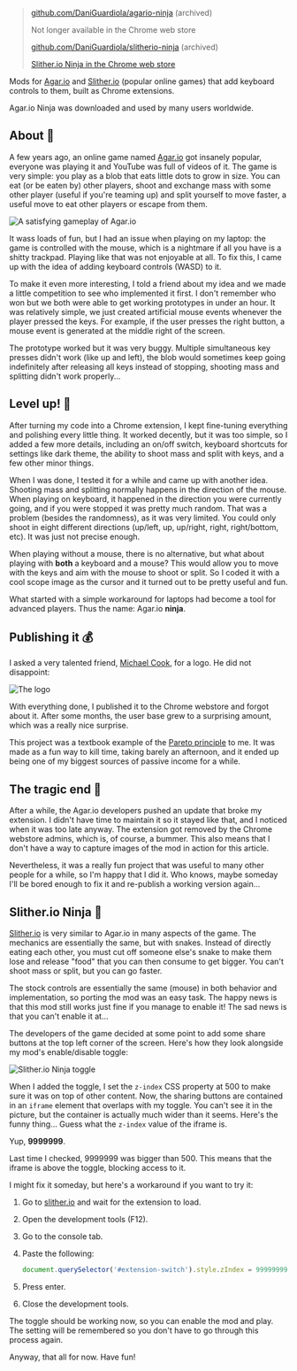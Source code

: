 > [github.com/DaniGuardiola/agario-ninja](https://github.com/DaniGuardiola/agario-ninja) (archived)
>
> Not longer available in the Chrome web store
>
> [github.com/DaniGuardiola/slitherio-ninja](https://github.com/DaniGuardiola/slitherio-ninja) (archived)
>
> [Slither.io Ninja in the Chrome web store](https://chrome.google.com/webstore/detail/slitherio-ninja-wasd-and/eolomglgggfcbbcmfohojmakeolmbbjn)

Mods for [Agar.io](https://agar.io) and [Slither.io](https://slither.io) (popular online games) that add keyboard controls to them, built as Chrome extensions.

Agar.io Ninja was downloaded and used by many users worldwide.

## About 📃

A few years ago, an online game named [Agar.io](https://agar.io) got insanely popular, everyone was playing it and YouTube was full of videos of it. The game is very simple: you play as a blob that eats little dots to grow in size. You can eat (or be eaten by) other players, shoot and exchange mass with some other player (useful if you're teaming up) and split yourself to move faster, a useful move to eat other players or escape from them.

![A satisfying gameplay of Agar.io](/projects/agario-slitherio-ninja/agario_demo.webp)

It wass loads of fun, but I had an issue when playing on my laptop: the game is controlled with the mouse, which is a nightmare if all you have is a shitty trackpad. Playing like that was not enjoyable at all. To fix this, I came up with the idea of adding keyboard controls (WASD) to it.

To make it even more interesting, I told a friend about my idea and we made a little competition to see who implemented it first. I don't remember who won but we both were able to get working prototypes in under an hour. It was relatively simple, we just created artificial mouse events whenever the player pressed the keys. For example, if the user presses the right button, a mouse event is generated at the middle right of the screen.

The prototype worked but it was very buggy. Multiple simultaneous key presses didn't work (like up and left), the blob would sometimes keep going indefinitely after releasing all keys instead of stopping, shooting mass and splitting didn't work properly...

## Level up! 🍄

After turning my code into a Chrome extension, I kept fine-tuning everything and polishing every little thing. It worked decently, but it was too simple, so I added a few more details, including an on/off switch, keyboard shortcuts for settings like dark theme, the ability to shoot mass and split with keys, and a few other minor things.

When I was done, I tested it for a while and came up with another idea. Shooting mass and splitting normally happens in the direction of the mouse. When playing on keyboard, it happened in the direction you were currently going, and if you were stopped it was pretty much random. That was a problem (besides the randomness), as it was very limited. You could only shoot in eight different directions (up/left, up, up/right, right, right/bottom, etc). It was just not precise enough.

When playing without a mouse, there is no alternative, but what about playing with **both** a keyboard and a mouse? This would allow you to move with the keys and aim with the mouse to shoot or split. So I coded it with a cool scope image as the cursor and it turned out to be pretty useful and fun.

What started with a simple workaround for laptops had become a tool for advanced players. Thus the name: Agar.io **ninja**.

## Publishing it 💰

I asked a very talented friend, [Michael Cook](https://cookicons.co/), for a logo. He did not disappoint:

![The logo](/projects/agario-slitherio-ninja/logo.png)

With everything done, I published it to the Chrome webstore and forgot about it. After some months, the user base grew to a surprising amount, which was a really nice surprise.

This project was a textbook example of the [Pareto principle](https://en.wikipedia.org/wiki/Pareto_principle) to me. It was made as a fun way to kill time, taking barely an afternoon, and it ended up being one of my biggest sources of passive income for a while.

## The tragic end 🙁

After a while, the Agar.io developers pushed an update that broke my extension. I didn't have time to maintain it so it stayed like that, and I noticed when it was too late anyway. The extension got removed by the Chrome webstore admins, which is, of course, a bummer. This also means that I don't have a way to capture images of the mod in action for this article.

Nevertheless, it was a really fun project that was useful to many other people for a while, so I'm happy that I did it. Who knows, maybe someday I'll be bored enough to fix it and re-publish a working version again...

## Slither.io Ninja 🐛

[Slither.io](https://slither.io) is very similar to Agar.io in many aspects of the game. The mechanics are essentially the same, but with snakes. Instead of directly eating each other, you must cut off someone else's snake to make them lose and release "food" that you can then consume to get bigger. You can't shoot mass or split, but you can go faster.

The stock controls are essentially the same (mouse) in both behavior and implementation, so porting the mod was an easy task. The happy news is that this mod still works just fine if you manage to enable it! The sad news is that you can't enable it at...

The developers of the game decided at some point to add some share buttons at the top left corner of the screen. Here's how they look alongside my mod's enable/disable toggle:

![Slither.io Ninja toggle](/projects/agario-slitherio-ninja/iframe.png)

When I added the toggle, I set the `z-index` CSS property at 500 to make sure it was on top of other content. Now, the sharing buttons are contained in an `iframe` element that overlaps with my toggle. You can't see it in the picture, but the container is actually much wider than it seems. Here's the funny thing... Guess what the `z-index` value of the iframe is.

Yup, **9999999**.

Last time I checked, 9999999 was bigger than 500. This means that the iframe is above the toggle, blocking access to it.

I might fix it someday, but here's a workaround if you want to try it:

1. Go to [slither.io](https://slither.io) and wait for the extension to load.
1. Open the development tools (F12).
1. Go to the console tab.
1. Paste the following:

   ```javascript
   document.querySelector('#extension-switch').style.zIndex = 99999999
   ```

1. Press enter.
1. Close the development tools.

The toggle should be working now, so you can enable the mod and play. The setting will be remembered so you don't have to go through this process again.

Anyway, that all for now. Have fun!
